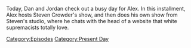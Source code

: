 {{DEFAULTSORT:
    #_EPISODE_0808:May 15, 2023
}}{{Episode
    | title           = May 15, 2023
    | caption         = Listen to this episode on [https://knowledgefight.libsyn.com/808-may-15-2023 Libsyn] [https://open.spotify.com/episode/3d5AWodcL0xwsYVOr87P4J Spotify], Read the [[Transcript/808: May 15, 2023|Unofficial Transcript]], View discussion on [https://reddit.com/13jr9xs Reddit]
    | episodeNumber   = 808
    | length          = 01:38:40
    | airDate         = May 17, 2023
    | coverageDate    = May 15, 2023
    | episodeType     = [[:Category:Present Day|Present Day]]
    | appearance      = [[Steven Crowder]], [[Peter Brimelow]], [[Megyn Kelly]], [[Donald Trump]], [[Robert Barnes]]
    | previousEpisode = [[807: February 17, 2004]]
    | nextEpisode     = [[809: May 18, 2023]]
}}

{{Stub}}

Today, Dan and Jordan check out a busy day for Alex. In this installment, Alex hosts Steven Crowder's show, and then does his own show from Steven's studio, where he chats with the head of a website that white supremacists totally love.

[[Category:Episodes]]
[[Category:Present Day]]
